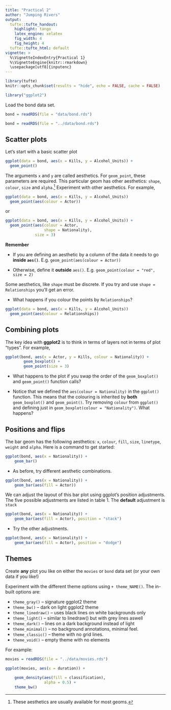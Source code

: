 ```yaml
---
title: "Practical 2"
author: "Jumping Rivers"
output:
  tufte::tufte_handout:
    highlight: tango 
    latex_engine: xelatex
    fig_width: 4
    fig_height: 4
  tufte::tufte_html: default
vignette: >
  %\VignetteIndexEntry{Practical 1}
  %\VignetteEngine{knitr::rmarkdown}
  \usepackage[utf8]{inputenc}
---
```


```r
library(tufte)
knitr::opts_chunk$set(results = "hide", echo = FALSE, cache = FALSE)
```


```r
library("ggplot2")
```

\noindent Load the bond data set.

```r
bond = readRDS(file = "data/bond.rds")
```

```r
bond = readRDS(file = "../data/bond.rds")
```

## Scatter plots

Let's start with a basic scatter plot

```r
ggplot(data = bond, aes(x = Kills, y = Alcohol_Units)) +
  geom_point()
```

The arguments `x` and `y` are called aesthetics. For `geom_point`,
these parameters are required. This particular geom has other aesthetics:
`shape`, `colour`, `size` and `alpha`.^[These aesthetics are
  usually available for most geoms.] Experiment with other aesthetics. For example,

```r
ggplot(data = bond, aes(x = Kills, y = Alcohol_Units)) 
  geom_point(aes(colour = Actor))
```

\noindent or

```r
ggplot(data = bond, aes(x = Kills, y = Alcohol_Units)) +
  geom_point(aes(colour = Actor,
                 shape = Nationality),
             size = 3)
```

**Remember** 

* If you are defining an aesthetic by a column of the data it needs to go **inside `aes()`**. E.g. `geom_point(aes(colour = Actor))`

* Otherwise, define it **outside** `aes()`. E.g. `geom_point(colour = "red", size = 2)`


Some aesthetics, like `shape` must be discrete.  If you try and use `shape = Relationships` you'll get an error. 
    
- What happens if you colour the points by `Relationships`?

```r
ggplot(data = bond, aes(x = Kills, y = Alcohol_Units)) 
  geom_point(aes(colour = Relationships))
```
   
## Combining plots

The key idea with **ggplot2** is to think in terms of layers not in terms of plot "types". For example,

```r
ggplot(bond, aes(x = Actor, y = Kills, colour = Nationality)) +
        geom_boxplot() + 
        geom_point(size = 3)
```

- What happens to the plot if you swap the order of the `geom_boxplot()`
  and `geom_point()` function calls?
  
- Notice that we defined the `aes(colour = Nationality)` in the `ggplot()` function. This means that the colouring is inherited by **both** `geom_boxplot()` and `geom_point()`. Try removing `colour` from `ggplot()` and defining just in `geom_boxplot(colour = "Nationality")`. What happens?

## Positions and flips

The bar geom has the following aesthetics: `x`, `colour`, `fill`,
`size`, `linetype`, `weight` and `alpha`. Here is a command to get
started:

```r
ggplot(bond, aes(x = Nationality)) + 
    geom_bar()
```

- As before, try different aesthetic combinations. 

```r
ggplot(bond, aes(x = Nationality)) + 
    geom_bar(aes(fill = Actor))
```

\noindent We can adjust the layout of this bar plot using ggplot's position
adjustments. The five possible adjustments are listed in table 1. The **default** adjustment is `stack`

```r
ggplot(bond, aes(x = Nationality)) + 
    geom_bar(aes(fill = Actor), position = "stack")
```

- Try the other adjustments. 

```r
ggplot(bond, aes(x = Nationality)) + 
    geom_bar(aes(fill = Actor), position = "dodge")
```

\begin{table}[t]
  \centering
  \begin{tabular}{@{}ll@{}}
    \toprule
    Adjustment & Description \\
    \midrule
    \texttt{dodge} & Adjust position by overlapping to the side \\
    \texttt{fill} & Stack overlapping elements; standardise stack height\\
    \texttt{identity} & Do nothing \\
    \texttt{jitter} & Jitter points \\
    \texttt{stack} & Stack overlapping elements \\
    \bottomrule
  \end{tabular}
  \caption{Position adjustments - table 4.5 in the ggplot2 book.}
  \label{T1}
\end{table}

\newpage

## Themes

Create **any** plot you like on either the `movies` or `bond` data set (or your own data if you like!) 

Experiment with the different theme options using `+ theme_NAME()`.
The in-built options are: 

* `theme_gray()` – signature ggplot2 theme
* `theme_bw()` – dark on light ggplot2 theme
* `theme_linedraw()` – uses black lines on white backgrounds only
* `theme_light()` – similar to linedraw() but with grey lines aswell
* `theme_dark()` – lines on a dark background instead of light
* `theme_minimal()` – no background annotations, minimal feel.
* `theme_classic()` – theme with no grid lines.
* `theme_void()` – empty theme with no elements

For example:

```r
movies = readRDS(file = "../data/movies.rds")
```

```r
ggplot(movies, aes(x = duration)) +
  
    geom_density(aes(fill = classification),
                 alpha = 0.5) + 
    theme_bw()
```




